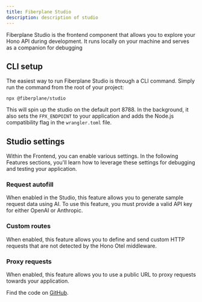 ```yaml
---
title: Fiberplane Studio
description: description of studio
---
```

Fiberplane Studio is the frontend component that allows you to explore your Hono API during development. It runs locally on your machine and serves as a companion for debugging

## CLI setup 
The easiest way to run Fiberplane Studio is through a CLI command. Simply run the command from the root of your project:

```
npx @fiberplane/studio
```

This will spin up the studio on the default port 8788. In the background, it also sets the `FPX_ENDPOINT` to your application and adds the Node.js compatibility flag in the `wrangler.toml` file.

## Studio settings

Within the Frontend, you can enable various settings. In the following Features sections, you'll learn how to leverage these settings for debugging and testing your application.

### Request autofill
When enabled in the Studio, this feature allows you to generate sample request data using AI. To use this feature, you must provide a valid API key for either OpenAI or Anthropic.

### Custom routes
When enabled, this feature allows you to define and send custom HTTP requests that are not detected by the Hono Otel middleware.

### Proxy requests
When enabled, this feature allows you to use a public URL to proxy requests towards your application.

Find the code on [GitHub](https://github.com/fiberplane/fpx/tree/main). 